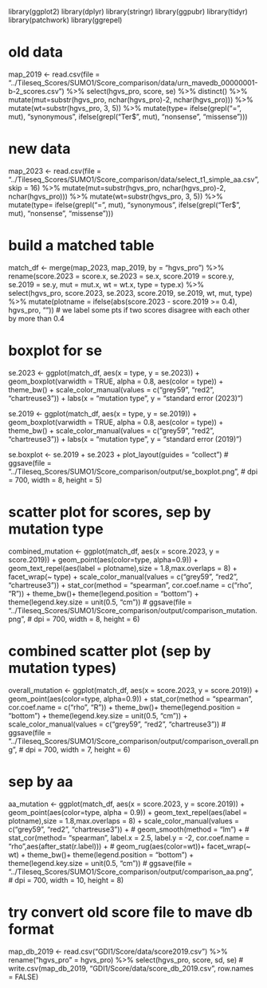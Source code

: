 library(ggplot2)
library(dplyr)
library(stringr)
library(ggpubr)
library(tidyr)
library(patchwork)
library(ggrepel)

# old data
map_2019 <- read.csv(file = "../Tileseq_Scores/SUMO1/Score_comparison/data/urn_mavedb_00000001-b-2_scores.csv") %>% 
  select(hgvs_pro, score, se) %>% 
  distinct() %>% 
  mutate(mut=substr(hgvs_pro, nchar(hgvs_pro)-2, nchar(hgvs_pro))) %>%
  mutate(wt=substr(hgvs_pro, 3, 5)) %>% 
  mutate(type= ifelse(grepl("=", mut), "synonymous", ifelse(grepl("Ter$", mut), 
                                                            "nonsense", "missense")))

# new data
map_2023 <- read.csv(file = "../Tileseq_Scores/SUMO1/Score_comparison/data/select_t1_simple_aa.csv", 
                     skip = 16) %>% 
  mutate(mut=substr(hgvs_pro, nchar(hgvs_pro)-2, nchar(hgvs_pro))) %>%
  mutate(wt=substr(hgvs_pro, 3, 5)) %>% 
  mutate(type= ifelse(grepl("=", mut), "synonymous", ifelse(grepl("Ter$", mut), 
                                                            "nonsense", "missense")))

# build a matched table
match_df <- merge(map_2023, map_2019, by = "hgvs_pro") %>% 
  rename(score.2023 = score.x, se.2023 = se.x, score.2019 = score.y, se.2019 = se.y, 
         mut = mut.x, wt = wt.x, type = type.x) %>% 
  select(hgvs_pro, score.2023, se.2023, score.2019, se.2019, wt, mut, type) %>% 
  mutate(plotname = ifelse(abs(score.2023 - score.2019 >= 0.4), hgvs_pro, "")) 
# we label some pts if two scores disagree with each other by more than 0.4

# boxplot for se
se.2023 <- ggplot(match_df, aes(x = type, y = se.2023)) + 
  geom_boxplot(varwidth = TRUE, alpha = 0.8, aes(color = type)) +
  theme_bw() +
  scale_color_manual(values = c("grey59", "red2", "chartreuse3")) +
  labs(x = "mutation type", y = "standard error (2023)")


se.2019 <- ggplot(match_df, aes(x = type, y = se.2019)) + 
  geom_boxplot(varwidth = TRUE, alpha = 0.8, aes(color = type)) +
  theme_bw() +
  scale_color_manual(values = c("grey59", "red2", "chartreuse3")) +
  labs(x = "mutation type", y = "standard error (2019)")


se.boxplot <- se.2019 + se.2023 + plot_layout(guides = "collect")
# ggsave(file = "../Tileseq_Scores/SUMO1/Score_comparison/output/se_boxplot.png",
#        dpi = 700, width = 8, height = 5)


# scatter plot for scores, sep by mutation type
combined_mutation <- ggplot(match_df, aes(x = score.2023, y = score.2019)) + 
  geom_point(aes(color=type, alpha=0.9)) +
  geom_text_repel(aes(label = plotname),size = 1.8,max.overlaps = 8) +
  facet_wrap(~ type) +
  scale_color_manual(values = c("grey59", "red2", "chartreuse3")) +
  stat_cor(method = "spearman", cor.coef.name = c("rho", "R")) +
  theme_bw()+
  theme(legend.position = "bottom") +
  theme(legend.key.size = unit(0.5, "cm"))
# ggsave(file = "../Tileseq_Scores/SUMO1/Score_comparison/output/comparison_mutation.png",
#        dpi = 700, width = 8, height = 6)


# combined scatter plot (sep by mutation types)
overall_mutation <- ggplot(match_df, aes(x = score.2023, y = score.2019)) + 
  geom_point(aes(color=type, alpha=0.9)) +
  stat_cor(method = "spearman", cor.coef.name = c("rho", "R")) +
  theme_bw()+
  theme(legend.position = "bottom") +
  theme(legend.key.size = unit(0.5, "cm")) +
  scale_color_manual(values = c("grey59", "red2", "chartreuse3"))
# ggsave(file = "../Tileseq_Scores/SUMO1/Score_comparison/output/comparison_overall.png",
#        dpi = 700, width = 7, height = 6)

# sep by aa
aa_mutation <- ggplot(match_df, aes(x = score.2023, y = score.2019)) + 
  geom_point(aes(color=type, alpha = 0.9)) +
  geom_text_repel(aes(label = plotname),size = 1.8,max.overlaps = 8) +
  scale_color_manual(values = c("grey59", "red2", "chartreuse3")) +
  # geom_smooth(method = "lm") +
  # stat_cor(method= "spearman", label.x = 2.5, label.y = -2, cor.coef.name = "rho",aes(after_stat(r.label))) +
  # geom_rug(aes(color=wt))+
  facet_wrap(~ wt) +
  theme_bw()+
  theme(legend.position = "bottom") +
  theme(legend.key.size = unit(0.5, "cm"))
# ggsave(file = "../Tileseq_Scores/SUMO1/Score_comparison/output/comparison_aa.png",
#        dpi = 700, width = 10, height = 8)

# try convert old score file to mave db format
map_db_2019 <- read.csv("GDI1/Score/data/score2019.csv") %>% 
  rename("hgvs_pro" = hgvs_pro) %>% 
  select(hgvs_pro, score, sd, se)
# write.csv(map_db_2019, "GDI1/Score/data/score_db_2019.csv", row.names = FALSE)
